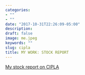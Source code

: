 ```yaml
---
categories:
- ""
- ""
date: "2017-10-31T22:26:09-05:00"
description:
draft: false
image: me.jpeg
keywords: ""
slug: cipla
title: MY WORK: STOCK REPORT
---
```


[My stock report on CIPLA](https://docs.google.com/document/d/1-VWRGCe6Zkrq7wPgSyQ9fNDwb4bXncie/edit?usp=sharing&ouid=101003170896201780926&rtpof=true&sd=true)
